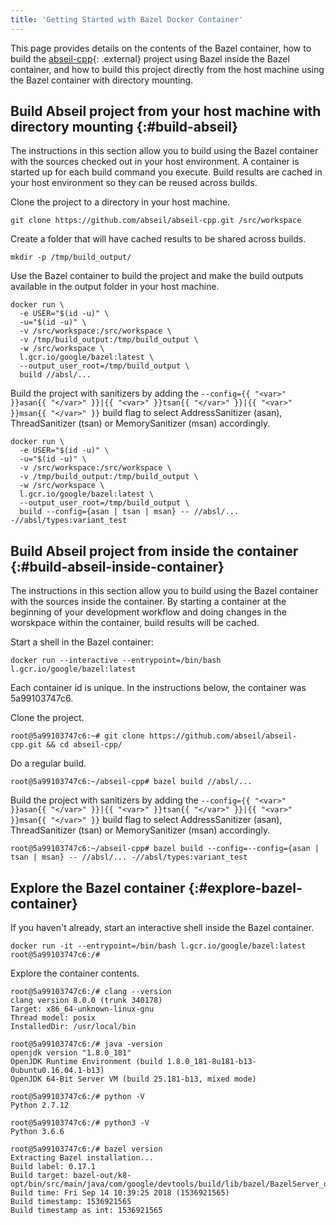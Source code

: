 ```yaml
---
title: 'Getting Started with Bazel Docker Container'
---
```


This page provides details on the contents of the Bazel container, how to build
the [abseil-cpp](https://github.com/abseil/abseil-cpp){: .external} project using Bazel
inside the Bazel container, and how to build this project directly
from the host machine using the Bazel container with directory mounting.

## Build Abseil project from your host machine with directory mounting {:#build-abseil}

The instructions in this section allow you to build using the Bazel container
with the sources checked out in your host environment. A container is started up
for each build command you execute. Build results are cached in your host
environment so they can be reused across builds.

Clone the project to a directory in your host machine.

```posix-terminal
git clone https://github.com/abseil/abseil-cpp.git /src/workspace
```

Create a folder that will have cached results to be shared across builds.

```posix-terminal
mkdir -p /tmp/build_output/
```

Use the Bazel container to build the project and make the build
outputs available in the output folder in your host machine.

```posix-terminal
docker run \
  -e USER="$(id -u)" \
  -u="$(id -u)" \
  -v /src/workspace:/src/workspace \
  -v /tmp/build_output:/tmp/build_output \
  -w /src/workspace \
  l.gcr.io/google/bazel:latest \
  --output_user_root=/tmp/build_output \
  build //absl/...
```

Build the project with sanitizers by adding the `--config={{ "<var>" }}asan{{ "</var>" }}|{{ "<var>" }}tsan{{ "</var>" }}|{{ "<var>" }}msan{{ "</var>" }}` build
flag to select AddressSanitizer (asan), ThreadSanitizer (tsan) or
MemorySanitizer (msan) accordingly.

```posix-terminal
docker run \
  -e USER="$(id -u)" \
  -u="$(id -u)" \
  -v /src/workspace:/src/workspace \
  -v /tmp/build_output:/tmp/build_output \
  -w /src/workspace \
  l.gcr.io/google/bazel:latest \
  --output_user_root=/tmp/build_output \
  build --config={asan | tsan | msan} -- //absl/... -//absl/types:variant_test
```

## Build Abseil project from inside the container {:#build-abseil-inside-container}

The instructions in this section allow you to build using the Bazel container
with the sources inside the container. By starting a container at the beginning
of your development workflow and doing changes in the worskpace within the
container, build results will be cached.

Start a shell in the Bazel container:

```posix-terminal
docker run --interactive --entrypoint=/bin/bash l.gcr.io/google/bazel:latest
```

Each container id is unique. In the instructions below, the container was 5a99103747c6.

Clone the project.

```posix-terminal
root@5a99103747c6:~# git clone https://github.com/abseil/abseil-cpp.git && cd abseil-cpp/
```

Do a regular build.

```posix-terminal
root@5a99103747c6:~/abseil-cpp# bazel build //absl/...
```

Build the project with sanitizers by adding the `--config={{ "<var>" }}asan{{ "</var>" }}|{{ "<var>" }}tsan{{ "</var>" }}|{{ "<var>" }}msan{{ "</var>" }}`
build flag to select AddressSanitizer (asan), ThreadSanitizer (tsan) or
MemorySanitizer (msan) accordingly.

```posix-terminal
root@5a99103747c6:~/abseil-cpp# bazel build --config=--config={asan | tsan | msan} -- //absl/... -//absl/types:variant_test
```

## Explore the Bazel container {:#explore-bazel-container}

If you haven't already, start an interactive shell inside the Bazel container.

```posix-terminal
docker run -it --entrypoint=/bin/bash l.gcr.io/google/bazel:latest
root@5a99103747c6:/#
```

Explore the container contents.

```posix-terminal
root@5a99103747c6:/# clang --version
clang version 8.0.0 (trunk 340178)
Target: x86_64-unknown-linux-gnu
Thread model: posix
InstalledDir: /usr/local/bin

root@5a99103747c6:/# java -version
openjdk version "1.8.0_181"
OpenJDK Runtime Environment (build 1.8.0_181-8u181-b13-0ubuntu0.16.04.1-b13)
OpenJDK 64-Bit Server VM (build 25.181-b13, mixed mode)

root@5a99103747c6:/# python -V
Python 2.7.12

root@5a99103747c6:/# python3 -V
Python 3.6.6

root@5a99103747c6:/# bazel version
Extracting Bazel installation...
Build label: 0.17.1
Build target: bazel-out/k8-opt/bin/src/main/java/com/google/devtools/build/lib/bazel/BazelServer_deploy.jar
Build time: Fri Sep 14 10:39:25 2018 (1536921565)
Build timestamp: 1536921565
Build timestamp as int: 1536921565
```
